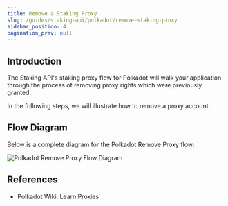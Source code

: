 ```yaml
---
title: Remove a Staking Proxy
slug: /guides/staking-api/polkadot/remove-staking-proxy
sidebar_position: 4
pagination_prev: null
---
```



## Introduction

The Staking API's staking proxy flow for Polkadot will walk your application through the process of removing proxy rights which were previously granted.

In the following steps, we will illustrate how to remove a proxy account.

## Flow Diagram

Below is a complete diagram for the Polkadot Remove Proxy flow:

<img
  src={img1}
  alt="Polkadot Remove Proxy Flow Diagram"
  className="inline-image"
/>

## References

- <Link to="https://wiki.polkadot.network/docs/learn-proxies">
    Polkadot Wiki: Learn Proxies
  </Link>
